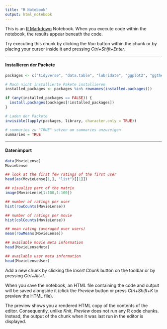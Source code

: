 ```yaml
---
title: "R Notebook"
output: html_notebook
---
```


This is an [R Markdown](http://rmarkdown.rstudio.com) Notebook. When you execute code within the notebook, the results appear beneath the code. 

Try executing this chunk by clicking the *Run* button within the chunk or by placing your cursor inside it and pressing *Ctrl+Shift+Enter*. 

*** 
#### Installieren der Packete

```r
packages <- c("tidyverse", "data.table", "lubridate", "ggplot2", "ggthemes", "recommenderlab")

# Noch nicht installierte Pakete installieren
installed_packages <- packages %in% rownames(installed.packages())

if (any(installed_packages == FALSE)) {
  install.packages(packages[!installed_packages])
}

# Laden der Packete
invisible(lapply(packages, library, character.only = TRUE))

# summaries zu "TRUE" setzen um summaries anzuzeigen
summaries = TRUE
```

***
#### Datenimport

```r
data(MovieLense)
MovieLense
```


```r
## look at the first few ratings of the first user
head(as(MovieLense[1,], "list")[[1]])

## visualize part of the matrix
image(MovieLense[1:100,1:100])

## number of ratings per user
hist(rowCounts(MovieLense))

## number of ratings per movie
hist(colCounts(MovieLense))

## mean rating (averaged over users)
mean(rowMeans(MovieLense))

## available movie meta information
head(MovieLenseMeta)

## available user meta information
head(MovieLenseUser)

```


Add a new chunk by clicking the *Insert Chunk* button on the toolbar or by pressing *Ctrl+Alt+I*.

When you save the notebook, an HTML file containing the code and output will be saved alongside it (click the *Preview* button or press *Ctrl+Shift+K* to preview the HTML file).

The preview shows you a rendered HTML copy of the contents of the editor. Consequently, unlike *Knit*, *Preview* does not run any R code chunks. Instead, the output of the chunk when it was last run in the editor is displayed.
